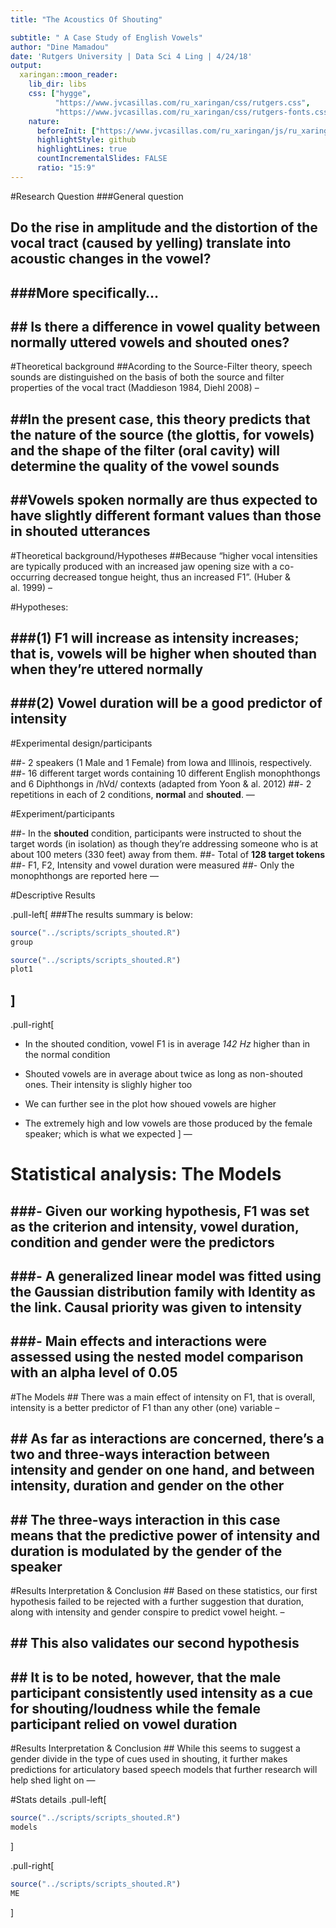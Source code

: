 ```yaml
---
title: "The Acoustics Of Shouting"

subtitle: " A Case Study of English Vowels"
author: "Dine Mamadou"
date: 'Rutgers University | Data Sci 4 Ling | 4/24/18'
output:
  xaringan::moon_reader:
    lib_dir: libs
    css: ["hygge", 
          "https://www.jvcasillas.com/ru_xaringan/css/rutgers.css", 
          "https://www.jvcasillas.com/ru_xaringan/css/rutgers-fonts.css"]
    nature:
      beforeInit: ["https://www.jvcasillas.com/ru_xaringan/js/ru_xaringan.js"]
      highlightStyle: github
      highlightLines: true
      countIncrementalSlides: FALSE
      ratio: "15:9"
---
```

#Research Question
###General question

## Do the rise in amplitude and the distortion of the vocal tract (caused by yelling) translate into acoustic changes in the vowel? 

###More specifically...
--

## Is there a difference in vowel quality between normally uttered vowels and shouted ones? 
---
#Theoretical background
##Acording to the Source-Filter theory, speech sounds are distinguished on the basis of both the source and filter properties of the vocal tract (Maddieson 1984, Diehl 2008)
--

##In the present case, this theory predicts that the nature of the source (the glottis, for vowels) and the shape of the filter (oral cavity) will determine the quality of the vowel sounds
--

##Vowels spoken normally are thus expected to have slightly different formant values than those in shouted utterances
---

#Theoretical background/Hypotheses
##Because "higher vocal intensities are typically produced with an increased jaw opening size with a co-occurring decreased tongue height, thus an increased F1". (Huber & al. 1999)
--

#Hypotheses:

###(1) F1 will increase as intensity increases; that is, vowels will be higher when shouted than when they're uttered normally
--

###(2) Vowel duration will be a good predictor of intensity
---

#Experimental design/participants

##- 2 speakers (1 Male and 1 Female) from Iowa and Illinois, respectively.
##- 16 different target words containing 10 different English monophthongs and 6 Diphthongs in /hVd/ contexts (adapted from Yoon & al. 2012) 
##- 2 repetitions in each of 2 conditions, **normal** and **shouted**.
---

#Experiment/participants

##- In the **shouted** condition, participants were instructed to shout the target words (in isolation) as though they’re addressing someone who is at about 100 meters (330 feet) away from them.
##- Total of **128 target tokens**
##- F1, F2, Intensity and vowel duration were measured 
##- Only the monophthongs are reported here
---

#Descriptive Results

.pull-left[
###The results summary is below:
```r
source("../scripts/scripts_shouted.R")
group
```

```r
source("../scripts/scripts_shouted.R")
plot1
```
]
--

.pull-right[  

* In the shouted condition, vowel F1 is in average *142 Hz* higher than in the normal condition

* Shouted vowels are in average about twice as long as non-shouted ones. Their intensity is slighly higher too

* We can further see in the plot how shoued vowels are higher

* The extremely high and low vowels are those produced by the female speaker; which is what we expected
]
---

# Statistical analysis: The Models
###- Given our working hypothesis, F1 was set as the **criterion** and intensity, vowel duration, condition and gender were **the predictors**
--

###- A generalized linear model was fitted using the **Gaussian** distribution family with **Identity** as the link. Causal priority was given to intensity
--

###- Main effects and interactions were assessed using the nested model comparison with an alpha level of 0.05
---

#The Models
## There was a main effect of intensity on F1, that is overall, intensity is a better predictor of F1 than any other (one) variable
--

## As far as interactions are concerned, there's a two and three-ways interaction between intensity and gender on one hand, and between intensity, duration and gender on the other
--

## The three-ways interaction in this case means that the predictive power of intensity and duration is modulated by the gender of the speaker
---

#Results Interpretation & Conclusion
## Based on these statistics, our first hypothesis failed to be rejected with a further suggestion that duration, along with intensity and gender conspire to predict vowel height.
--

## This also validates our second hypothesis
--

## It is to be noted, however, that the male participant consistently used intensity as a cue for shouting/loudness while the female participant relied on vowel duration
---

#Results Interpretation & Conclusion
## While this seems to suggest a gender divide in the type of cues used in shouting, it further makes predictions for articulatory based speech models that further research will help shed light on
---

#Stats details
.pull-left[
```r
source("../scripts/scripts_shouted.R")
models
```
]

.pull-right[
```r
source("../scripts/scripts_shouted.R")
ME
```
]

